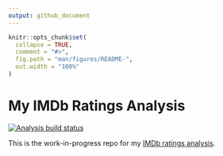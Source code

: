 ```yaml
---
output: github_document
---
```


<!-- README.md is generated from README.Rmd. Please edit that file -->

```r
knitr::opts_chunk$set(
  collapse = TRUE,
  comment = "#>",
  fig.path = "man/figures/README-",
  out.width = "100%"
)
```

# My IMDb Ratings Analysis

<!-- badges: start -->
[![Analysis build status](https://github.com/mcanouil/imdb_ratings/workflows/render-analysis/badge.svg)](https://github.com/mcanouil/imdb_ratings/actions)
<!-- badges: end -->

This is the work-in-progress repo for my [IMDb ratings analysis](https://mcanouil.github.io/imdb_ratings).

